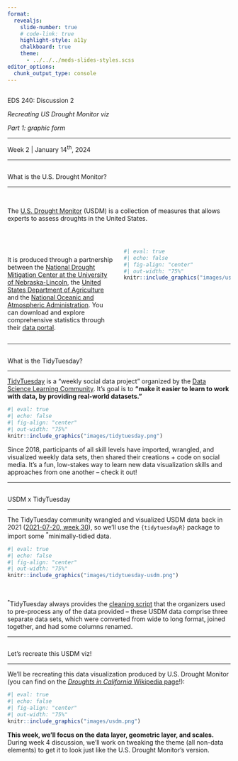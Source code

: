 ```yaml
---
format: 
  revealjs:
    slide-number: true
    # code-link: true
    highlight-style: a11y
    chalkboard: true
    theme: 
      - ../../../meds-slides-styles.scss
editor_options: 
  chunk_output_type: console
---
```


## {#title-slide data-menu-title="Title Slide" background="#047C91"} 

[EDS 240: Discussion 2]{.custom-title}

[*Recreating US Drought Monitor viz*]{.custom-subtitle}

[*Part 1: graphic form*]{.custom-subtitle2}

<hr class="hr-dark-blue">

[Week 2 | January 14^th^, 2024]{.custom-subtitle3}

---

## {#what-is-USDM data-menu-title="What is USDM?"}

[What is the U.S. Drought Monitor?]{.slide-title}

<hr>

<br>

[The [U.S. Drought Monitor](https://droughtmonitor.unl.edu/){target="_blank"} (USDM) is a collection of measures that allows experts to assess droughts in the United States.]{.body-text-m}

<br>

:::: {.columns}

::: {.column width="50%"}
<br>
It is produced through a partnership between the [National Drought Mitigation Center at the University of Nebraska-Lincoln](https://drought.unl.edu/){target="_blank"}, the [United States Department of Agriculture](https://www.usda.gov/){target="_blank"} and the [National Oceanic and Atmospheric Administration](https://www.noaa.gov/){target="_blank"}. You can download and explore comprehensive statistics through their [data portal](https://droughtmonitor.unl.edu/DmData/DataDownload/ComprehensiveStatistics.aspx){target="_blank"}.
:::

::: {.column width="50%"}
```r
#| eval: true
#| echo: false
#| fig-align: "center"
#| out-width: "75%"
knitr::include_graphics("images/usdm-website.png")
```
:::
::::

---

## {#what-is-tidytuesday data-menu-title="What is tidytuesday?"}

[What is the TidyTuesday?]{.slide-title}

<hr>

[TidyTuesday](https://github.com/rfordatascience/tidytuesday){target="_blank"} is a "weekly social data project" organized by the [Data Science Learning Community](https://dslc.io/){target="_blank"}. It's goal is to **"make it easier to learn to work with data, by providing real-world datasets."**

```r
#| eval: true
#| echo: false
#| fig-align: "center"
#| out-width: "75%"
knitr::include_graphics("images/tidytuesday.png")
```

Since 2018, participants of all skill levels have imported, wrangled, and visualized weekly data sets, then shared their creations + code on social media. It's a fun, low-stakes way to learn new data visualization skills and approaches from one another -- check it out!

---

## {#usdm-tidytuesday data-menu-title="USDM x TidyTuesday"}

[USDM x TidyTuesday]{.slide-title}

<hr>

The TidyTuesday community wrangled and visualized USDM data back in 2021 ([2021-07-20, week 30](https://github.com/rfordatascience/tidytuesday/blob/master/data/2021/2021-07-20/readme.md){target="_blank"}), so we'll use the `{tidytuesdayR}` package to import some <sup>*</sup>minimally-tidied data.

```r
#| eval: true
#| echo: false
#| fig-align: "center"
#| out-width: "75%"
knitr::include_graphics("images/tidytuesday-usdm.png")
```

<br>

::: {.footer}
<sup>*</sup>TidyTuesday always provides the [cleaning script](https://github.com/rfordatascience/tidytuesday/blob/master/data/2021/2021-07-20/readme.md#cleaning-script){target="_blank"} that the organizers used to pre-process any of the data provided -- these USDM data comprise three separate data sets, which were converted from wide to long format, joined together, and had some columns renamed.
:::

---

## {#gameplan data-menu-title="Our gameplan"}

[Let's recreate this USDM viz!]{.slide-title}

<hr>

We'll be recreating this data visualization produced by U.S. Drought Monitor (you can find on the [*Droughts in California* Wikipedia page](https://en.wikipedia.org/wiki/Droughts_in_California)!):

```r
#| eval: true
#| echo: false
#| fig-align: "center"
#| out-width: "75%"
knitr::include_graphics("images/usdm.png")
```

**This week, we'll focus on the data layer, geometric layer, and scales.** During week 4 discussion, we'll work on tweaking the theme (all non-data elements) to get it to look just like the U.S. Drought Monitor's version.

